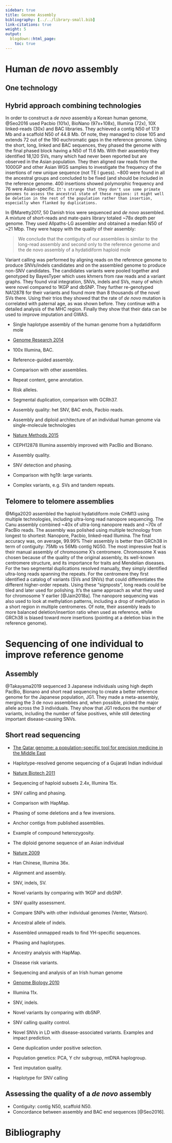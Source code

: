 ```yaml
---
sidebar: true
title: Genome Assembly
bibliography: [../../library-small.bib]
link-citations: true
weight: 5
output:
  blogdown::html_page:
    toc: true
---
```


# Human *de novo* assembly

## One technology

## Hybrid approach combining technologies

In order to construct a *de novo* assembly a Korean human genome, @Seo2016 used Pacbio (101x), BioNano (97x+108x), Illumina (72x), 10X linked-reads (30x) and BAC libraries.
They achieved a contig N50 of 17.9 Mb and a scaffold N50 of 44.8 Mb.
Of note, they managed to close 105 and extends 72 out of the 190 euchromatic gaps in the reference genome.
Using the short, long, linked and BAC sequences, they phased the genome with the final phased block having a N50 of 11.6 Mb.
With their assembly they identified 18,120 SVs, many which had never been reported but are observed in the Asian population.
They then aligned raw reads from the 1000GP and other Asian WGS samples to investigate the frequency of the insertions of new unique sequence (not TE I guess).
~800 were found in all the ancestral groups and concluded to be fixed (and should be included in the reference genome.
400 insertions showed polymorphic frequency and 76 were Asian-specific.
`It's strange that they don't use some primate genomes to assess the ancestral state of these regions: it might well be deletion in the rest of the population rather than insertion, especially when flanked by duplications.`

In @Maretty2017, 50 Danish trios were sequenced and *de novo* assembled.
A mixture of short-reads and  mate-pairs library totaled ~78x depth per genome.
They used Allpaths-LG assembler and obtained a median N50 of ~21 Mbp.
They were happy with the quality of their assembly:

> We conclude that the contiguity of our assemblies is similar to the long-read assembly and second only to the reference genome and the de novo assembly of a hydatidiform haploid mole

Variant calling was performed by aligning reads on the reference genome to produce SNVs/indels candidates and on the assembled genome to produce non-SNV candidates.
The candidates variants were pooled together and genotyped by BayesTyper which uses khmers from raw reads and a variant graphs.
They found viral integration, SNVs, indels and SVs, many of which were novel compared to 1KGP and dbSNP.
They further re-genotyped NA12878 for their variants and found more than 8 thousands of the novel SVs there.
Using their trios they showed that the rate of *de novo* mutation is correlated with paternal age, as was shown before.
They continue with a detailed analysis of the MHC region.
Finally they show that their data can be used to improve imputation and GWAS.


- Single haplotype assembly of the human genome from a hydatidiform mole
- [Genome Research 2014](https://www.ncbi.nlm.nih.gov/pmc/articles/PMC4248323/)
- 100x Illumina, BAC.
- Reference-guided assembly.
- Comparison with other assemblies.
- Repeat content, gene annotation.
- Risk alleles.
- Segmental duplication, comparison with GCRh37.
- Assembly quality: het SNV, BAC ends, Pacbio reads.


- Assembly and diploid architecture of an individual human genome via single-molecule technologies
- [Nature Methods 2015](https://www.ncbi.nlm.nih.gov/pmc/articles/PMC4646949/)
- CEPH12878 Illumina assembly improved with PacBio and Bionano.
- Assembly quality.
- SNV detection and phasing.
- Comparison with hg19: large variants.
- Complex variants, e.g. SVs and tandem repeats.


## Telomere to telomere assemblies

@Miga2020 assembled the haploid hydatidiform mole CHM13 using multiple technologies, including ultra-long read nanopore sequencing.
The Canu assembly combined ~40x of ultra-long nanopore reads and ~70x of PacBio reads.
The assembly was polished using multiple technology from longest to shortest: Nanopore, Pacbio, linked-read Illumina.
The final accuracy was, on average, 99.99%
Their assembly is better than GRCh38 in term of contiguity: 75Mb vs 56Mb contig NG50.
The most impressive feat is their manual assembly of chromosome X's centromere.
Chromosome X was chosen because of the quality of the original assembly, its well-known centromere structure, and its importance for traits and Mendelian diseases.
For the two segmental duplications resolved manually, they simply identified ultra-long reads spanning the repeats.
For the centromere they first identified a catalog of variants (SVs and SNVs) that could differentiates the different higher-order repeats.
Using these "signposts", long reads could be tiled and later used for polishing.
It's the same approach as what they used for chromosome Y earlier [@Jain2018a].
The nanopore sequencing was also used to look at methylation patterns, including a drop of methylation in a short region in multiple centromeres.
Of note, their assembly leads to more balanced deletion/insertion ratio when used as reference, while GRCh38 is biased toward more insertions (pointing at a deletion bias in the reference genome).


# Sequencing of one individual to improve reference genome

## Assembly

@Takayama2019 sequenced 3 Japanese individuals using high depth PacBio, Bionano and short read sequencing to create a better reference genome for the Japanese population, JG1.
They made a meta-assembly, merging the 3 de novo assemblies and, when possible, picked the major allele across the 3 individuals.
They show that JG1 reduces the number of variants, including the number of false positives, while still detecting important disease-causing SNVs.


## Short read sequencing

- [The Qatar genome: a population-specific tool for precision medicine in the Middle East](https://www.ncbi.nlm.nih.gov/pmc/articles/PMC4927697/)

- Haplotype-resolved genome sequencing of a Gujarati Indian individual
- [Nature Biotech 2011](https://www.ncbi.nlm.nih.gov/pmc/articles/PMC3116788/)
- Sequencing of haploid subsets 2.4x, Illumina 15x.
- SNV calling and phasing.
- Comparison with HapMap.
- Phasing of some deletions and a few inversions.
- Anchor contigs from published assemblies.
- Example of compound heterozygosity.


- The diploid genome sequence of an Asian individual
- [Nature 2009](https://www.ncbi.nlm.nih.gov/pmc/articles/PMC2716080/)
- Han Chinese, Illumina 36x.
- Alignment and assembly.
- SNV, indels, SV.
- Novel variants by comparing with 1KGP and dbSNP.
- SNV quality assessment.
- Compare SNPs with other individual genomes (Venter, Watson).
- Ancestral allele of indels.
- Assembled unmapped reads to find YH-specific sequences.
- Phasing and haplotypes.
- Ancestry analysis with HapMap.
- Disease risk variants.


- Sequencing and analysis of an Irish human genome
- [Genome Biology 2010](https://www.ncbi.nlm.nih.gov/pmc/articles/PMC2965383/)
- Illumina 11x.
- SNV, indels.
- Novel variants by comparing with dbSNP.
- SNV calling quality control.
- Novel SNVs in LD with disease-associated variants. Examples and impact prediction.
- Gene duplication under positive selection.
- Population genetics: PCA, Y chr subgroup, mtDNA haplogroup.
- Test imputation quality.
- Haplotype for SNV calling


## Assessing the quality of a *de novo* assembly

- Contiguity: contig N50, scaffold N50.
- Concordance between assembly and BAC end sequences [@Seo2016].


# Bibliography
